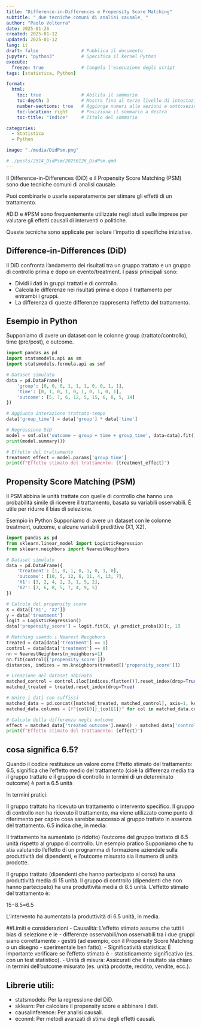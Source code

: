```yaml
---
title: "Difference-in-Differences e Propensity Score Matching"
subtitle: "_due tecniche comuni di analisi causale_ "
author: "Paolo Volterra"
date: 2025-01-26
created: 2025-01-12
updated: 2025-01-12
lang: it
draft: false                # Pubblica il documento
jupyter: "python3"          # Specifica il kernel Python
execute:
  freeze: true              # Congela l'esecuzione degli script
tags: [statistica, Python]

format:
  html:
    toc: true               # Abilita il sommario
    toc-depth: 3            # Mostra fino al terzo livello di intestazioni
    number-sections: true   # Aggiunge numeri alle sezioni e sottosezioni
    toc-location: right     # Posiziona il sommario a destra
    toc-title: "Indice"     # Titolo del sommario

categories:
  - Statistica
  - Python

image: "./media/DidPsm.png"

# ./posts/2514_DidPsm/20250126_DidPsm.qmd
---
```


Il Difference-in-Differences (DiD) e il Propensity Score Matching (PSM) sono due tecniche comuni di analisi causale. 

Puoi combinarle o usarle separatamente per stimare gli effetti di un trattamento.

#DiD e #PSM sono frequentemente utilizzate negli studi sulle imprese per valutare gli effetti causali di interventi o politiche. 

Queste tecniche sono  applicate per isolare l'impatto di specifiche iniziative.


## Difference-in-Differences (DiD)
Il DiD confronta l'andamento dei risultati tra un gruppo trattato e un gruppo di controllo prima e dopo un evento/treatment. I passi principali sono:

- Dividi i dati in gruppi trattati e di controllo.
- Calcola le differenze nei risultati prima e dopo il trattamento per entrambi i gruppi.
- La differenza di queste differenze rappresenta l'effetto del trattamento.

## Esempio in Python
Supponiamo di avere un dataset con le colonne group (trattato/controllo), time (pre/post), e outcome.


```python
import pandas as pd
import statsmodels.api as sm
import statsmodels.formula.api as smf

# Dataset simulato
data = pd.DataFrame({
    'group': [0, 0, 0, 1, 1, 1, 0, 0, 1, 1],
    'time': [0, 1, 0, 1, 0, 1, 0, 1, 0, 1],
    'outcome': [5, 7, 6, 12, 5, 15, 6, 8, 5, 14]
})

# Aggiunta interazione trattato-tempo
data['group_time'] = data['group'] * data['time']

# Regressione DiD
model = smf.ols('outcome ~ group + time + group_time', data=data).fit()
print(model.summary())

# Effetto del trattamento
treatment_effect = model.params['group_time']
print(f"Effetto stimato del trattamento: {treatment_effect}")
```


## Propensity Score Matching (PSM)
Il PSM abbina le unità trattate con quelle di controllo che hanno una probabilità simile di ricevere il trattamento, basata su variabili osservabili. È utile per ridurre il bias di selezione.

Esempio in Python
Supponiamo di avere un dataset con le colonne treatment, outcome, e alcune variabili predittive (X1, X2).

```python
import pandas as pd
from sklearn.linear_model import LogisticRegression
from sklearn.neighbors import NearestNeighbors

# Dataset simulato
data = pd.DataFrame({
    'treatment': [1, 0, 1, 0, 1, 0, 1, 0],
    'outcome': [10, 5, 12, 6, 11, 4, 13, 7],
    'X1': [3, 2, 4, 2, 3, 1, 5, 2],
    'X2': [7, 6, 8, 5, 7, 4, 9, 5]
})

# Calcolo del propensity score
X = data[['X1', 'X2']]
y = data['treatment']
logit = LogisticRegression()
data['propensity_score'] = logit.fit(X, y).predict_proba(X)[:, 1]

# Matching usando i Nearest Neighbors
treated = data[data['treatment'] == 1]
control = data[data['treatment'] == 0]
nn = NearestNeighbors(n_neighbors=1)
nn.fit(control[['propensity_score']])
distances, indices = nn.kneighbors(treated[['propensity_score']])

# Creazione del dataset abbinato
matched_control = control.iloc[indices.flatten()].reset_index(drop=True)
matched_treated = treated.reset_index(drop=True)

# Unire i dati con suffissi
matched_data = pd.concat([matched_treated, matched_control], axis=1, keys=["treated", "control"])
matched_data.columns = [f"{col[0]}_{col[1]}" for col in matched_data.columns]

# Calcolo della differenza negli outcome
effect = matched_data['treated_outcome'].mean() - matched_data['control_outcome'].mean()
print(f"Effetto stimato del trattamento: {effect}")


```

## cosa significa 6.5?

Quando il codice restituisce un valore come Effetto stimato del trattamento: 6.5, significa che l'effetto medio del trattamento (cioè la differenza media tra il gruppo trattato e il gruppo di controllo in termini di un determinato outcome) è pari a 6.5 unità

In termini pratici:

Il gruppo trattato ha ricevuto un trattamento o intervento specifico.
Il gruppo di controllo non ha ricevuto il trattamento, ma viene utilizzato come punto di riferimento per capire cosa sarebbe successo al gruppo trattato in assenza del trattamento.
6.5 indica che, in media:

Il trattamento ha aumentato (o ridotto) l'outcome del gruppo trattato di 6.5 unità rispetto al gruppo di controllo.
Un esempio pratico
Supponiamo che tu stia valutando l'effetto di un programma di formazione aziendale sulla produttività dei dipendenti, e l'outcome misurato sia il numero di unità prodotte.

Il gruppo trattato (dipendenti che hanno partecipato al corso) ha una produttività media di 15 unità.
Il gruppo di controllo (dipendenti che non hanno partecipato) ha una produttività media di 8.5 unità.
L'effetto stimato del trattamento è: 

15−8.5=6.5

L'intervento ha aumentato la produttività di 6.5 unità, in media.

##Limiti e considerazioni
- Causalità: L'effetto stimato assume che tutti i bias di selezione e le - differenze osservabili/non osservabili tra i due gruppi siano correttamente - gestiti (ad esempio, con il Propensity Score Matching o un disegno - sperimentale ben fatto).
- Significatività statistica: È importante verificare se l'effetto stimato è - statisticamente significativo (es. con un test statistico).
- Unità di misura: Assicurati che il risultato sia chiaro in termini dell'outcome misurato (es. unità prodotte, reddito, vendite, ecc.).


## Librerie utili:

- statsmodels: Per la regressione del DiD.
- sklearn: Per calcolare il propensity score e abbinare i dati.
- causalinference: Per analisi causali.
- econml: Per metodi avanzati di stima degli effetti causali.




